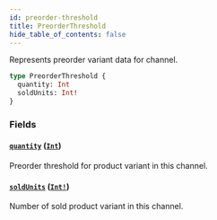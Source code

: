 ```yaml
---
id: preorder-threshold
title: PreorderThreshold
hide_table_of_contents: false
---
```


Represents preorder variant data for channel.

```graphql
type PreorderThreshold {
  quantity: Int
  soldUnits: Int!
}
```

### Fields

#### [`quantity`](#) ([`Int`](../../../developer/api-reference/scalars/int))

Preorder threshold for product variant in this channel.

#### [`soldUnits`](#) ([`Int!`](../../../developer/api-reference/scalars/int))

Number of sold product variant in this channel.
